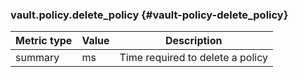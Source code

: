 ### vault.policy.delete_policy {#vault-policy-delete_policy}

Metric type | Value | Description
----------- | ----- | -----------
summary     | ms    | Time required to delete a policy

